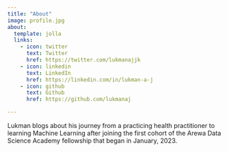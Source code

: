 ```yaml
---
title: "About"
image: profile.jpg
about:
  template: jolla
  links:
    - icon: twitter
      text: Twitter
      href: https://twitter.com/lukmanajjk
    - icon: linkedin
      text: LinkedIn
      href: https://linkedin.com/in/lukman-a-j
    - icon: github
      text: Github
      href: https://github.com/lukmanaj

---
```


Lukman blogs about his journey from a practicing health practitioner to learning Machine Learning after joining the first cohort of the Arewa Data Science Academy fellowship that began in January, 2023. 

